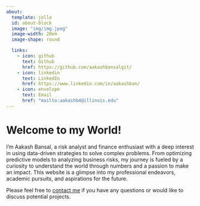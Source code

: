 ```yaml
---
about:
  template: jolla
  id: about-block
  image: "img/img.jpeg"
  image-width: 20em
  image-shape: round

  links:
    - icon: github
      text: Github
      href: https://github.com/aakashbansalgit/
    - icon: linkedin
      text: LinkedIn
      href: https://www.linkedin.com/in/aakashban/
    - icon: envelope
      text: Email
      href: "mailto:aakashb4@illinois.edu"  
---
```


::: {#about-block}
:::

# Welcome to my World!

I’m Aakash Bansal, a risk analyst and finance enthusiast with a deep interest in using data-driven strategies to solve complex problems. From optimizing predictive models to analyzing business risks, my journey is fueled by a curiosity to understand the world through numbers and a passion to make an impact. This website is a glimpse into my professional endeavors, academic pursuits, and aspirations for the future.


Please feel free to [contact me](mailto:aakashb4@illinois.edu) if you have any questions or would like to discuss potential projects.


